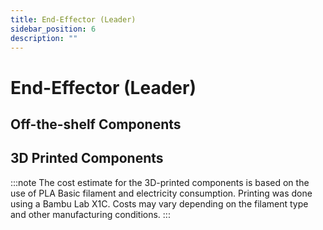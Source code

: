 ```yaml
---
title: End-Effector (Leader)
sidebar_position: 6
description: ""
---
```




# End-Effector (Leader)

## Off-the-shelf Components

<LeaderEEOffTheShelfTable />

## 3D Printed Components

:::note
The cost estimate for the 3D-printed components is based on the use of PLA Basic filament and electricity consumption. Printing was done using a Bambu Lab X1C. Costs may vary depending on the filament type and other manufacturing conditions.
:::

<LeaderEE3DPrintTable />


